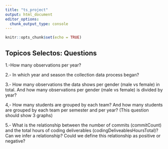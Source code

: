 ```yaml
---
title: "ts_project"
output: html_document
editor_options: 
  chunk_output_type: console
---
```


```r
knitr::opts_chunk$set(echo = TRUE)
```

## Topicos Selectos: Questions

1.-How many observations per year?

2.- In which year and season the collection data process began?

3.- How many observations the data shows per gender (male vs female) in total. And how many observations per gender (male vs female) is divided by year?

4,- How many students are grouped by each team? And how many students are grouped by each team per semester and per year? (This question should show 3 graphs)

5.- What is the relationship between the number of commits (commitCount) and the total hours of coding deliverables (codingDeliveablesHoursTotal)? Can we infer a relationship? Could we define this relationship as positive or negative?




